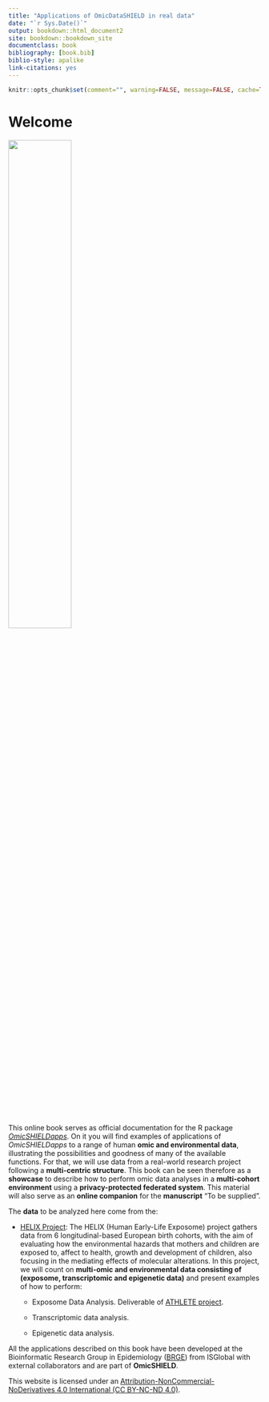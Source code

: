 ```yaml
--- 
title: "Applications of OmicDataSHIELD in real data"
date: "`r Sys.Date()`"
output: bookdown::html_document2
site: bookdown::bookdown_site
documentclass: book
bibliography: [book.bib]
biblio-style: apalike
link-citations: yes
---
```


```r
knitr::opts_chunk$set(comment="", warning=FALSE, message=FALSE, cache=TRUE)
```

# Welcome {-}

![](fig/logo_omicshield.png){width=50%}

This online book serves as official documentation for the R package [*OmicSHIELDapps*](https://github.com/isglobal-brge/OmicSHIELDapps). On it you will find examples of applications of *OmicSHIELDapps* to a range of human **omic and environmental data**, illustrating the possibilities and goodness of many of the available functions. For that, we will use data from a real-world  research project following a **multi-centric structure**. This book can be seen therefore as a **showcase** to describe how to perform omic data analyses in a **multi-cohort environment** using a **privacy-protected federated system**. This material will also serve as an **online companion** for the **manuscript** "To be supplied". 

The **data** to be analyzed here come from the: 

* [HELIX Project](https://www.projecthelix.eu): The HELIX (Human Early-Life Exposome) project gathers data from 6 longitudinal-based European birth cohorts, with the aim of evaluating how the environmental hazards that mothers and children are exposed to, affect to health, growth and development of children, also focusing in the mediating effects of molecular alterations. In this project, we will count on **multi-omic and environmental data consisting of (exposome, transcriptomic and epigenetic data)** and present examples of how to perform:
 
  + Exposome Data Analysis. Deliverable of [ATHLETE project](https://athleteproject.eu/).

  + Transcriptomic data analysis. 

  + Epigenetic data analysis. 
  
All the applications described on this book have been developed at the Bioinformatic Research Group in Epidemiology ([BRGE](https://brge.isglobal.org/)) from ISGlobal with external collaborators and are part of **OmicSHIELD**. 

This website is licensed under an [Attribution-NonCommercial-NoDerivatives 4.0 International (CC BY-NC-ND 4.0)](https://github.com/isglobal-brge/OmicSHIELDapps/blob/main/LICENSE).